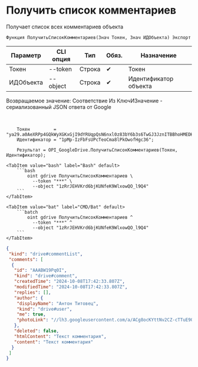 ﻿---
sidebar_position: 3
---


# Получить список комментариев
 Получает список всех комментариев объекта



`Функция ПолучитьСписокКомментариев(Знач Токен, Знач ИДОбъекта) Экспорт`

  | Параметр | CLI опция | Тип | Обяз. | Назначение |
  |-|-|-|-|-|
  | Токен | --token | Строка | &#x2714; | Токен |
  | ИДОбъекта | --object | Строка | &#x2714; | Идентификатор объекта |

  
  Возвращаемое значение:   Соответствие Из КлючИЗначение - сериализованный JSON ответа от Google

<br/>




```bsl title="Пример использования для 1С:Предприятие/OneScript"
    Токен         = "ya29.a0AeXRPp4GQkWyXGKxGjI9dYRUqpQsN6nxl0z83bY6b3s6TwGJ3JznITBBhoHMEDHPF6sCDeNnyAAykBPLfqweLCigrMVX4FL8vcelNFAex...";
    Идентификатор = "1pMp-IzFbFsUPcTeoCma8lPkOwofHgc36";

    Результат = OPI_GoogleDrive.ПолучитьСписокКомментариев(Токен, Идентификатор);
```
    

 <Tabs>
  
    <TabItem value="bash" label="Bash" default>
        ```bash
            oint gdrive ПолучитьСписокКомментариев \
              --token "***" \
              --object "1zRrJEHVKrd6bjKUNfeK9WlxowQO_l9Q4"
        ```
    </TabItem>
  
    <TabItem value="bat" label="CMD/Bat" default>
        ```batch
            oint gdrive ПолучитьСписокКомментариев ^
              --token "***" ^
              --object "1zRrJEHVKrd6bjKUNfeK9WlxowQO_l9Q4"
        ```
    </TabItem>
</Tabs>


```json title="Результат"
{
 "kind": "drive#commentList",
 "comments": [
  {
   "id": "AAABW19Pq0I",
   "kind": "drive#comment",
   "createdTime": "2024-10-08T17:42:33.807Z",
   "modifiedTime": "2024-10-08T17:42:33.807Z",
   "replies": [],
   "author": {
    "displayName": "Антон Титовец",
    "kind": "drive#user",
    "me": true,
    "photoLink": "//lh3.googleusercontent.com/a/ACg8ocKYttNv2CZ-cTTuE90Zmht_PwnGc0YnjM1IUllXsTVORfZFVPU=s50-c-k-no"
   },
   "deleted": false,
   "htmlContent": "Текст комментария",
   "content": "Текст комментария"
  }
 ]
}
```
